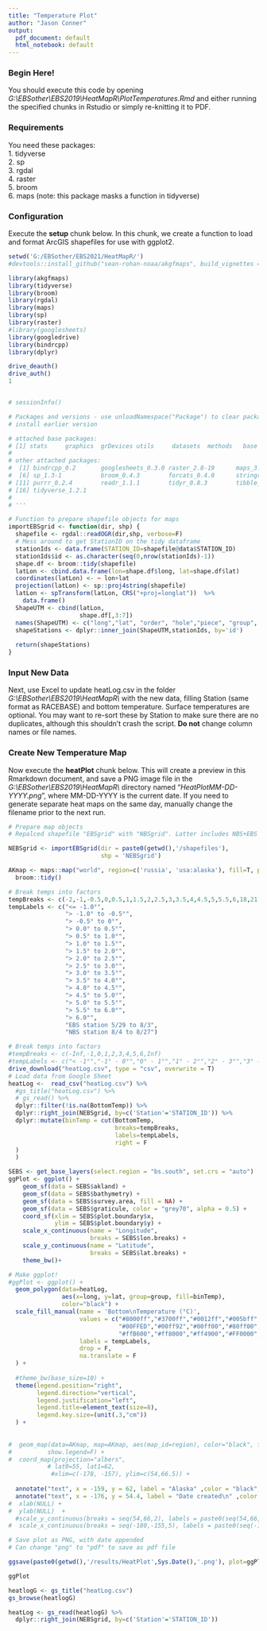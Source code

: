 ```yaml
---
title: "Temperature Plot"
author: "Jason Conner"
output:
  pdf_document: default
  html_notebook: default
---
```

### Begin Here!
You should execute this code by opening *G:\\EBSother\\EBS2019\\HeatMapR\\PlotTemperatures.Rmd* and either running the specified chunks in Rstudio or simply re-knitting it to PDF.

### Requirements
You need these packages:  
1.  tidyverse  
2.  sp  
3.  rgdal  
4.  raster  
5.  broom  
6.  maps (note: this package masks a function in tidyverse)  

### Configuration
Execute the **setup** chunk below. In this chunk, we create a function to load and format ArcGIS shapefiles for use with ggplot2.

```r

setwd('G:/EBSother/EBS2021/HeatMapR/')
#devtools::install_github("sean-rohan-noaa/akgfmaps", build_vignettes = TRUE)

library(akgfmaps)
library(tidyverse)
library(broom)
library(rgdal)
library(maps)
library(sp)
library(raster)
#library(googlesheets)
library(googledrive)
library(bindrcpp)
library(dplyr)

drive_deauth()
drive_auth()
1


# sessionInfo()

# Packages and versions - use unloadNamespace("Package") to clear package if need to 
# install earlier version

# attached base packages:
# [1] stats     graphics  grDevices utils     datasets  methods   base     
# 
# other attached packages:
#  [1] bindrcpp_0.2       googlesheets_0.3.0 raster_2.8-19      maps_3.3.0         rgdal_1.4-3       
#  [6] sp_1.3-1           broom_0.4.3        forcats_0.4.0      stringr_1.4.0      dplyr_0.8.0       
# [11] purrr_0.2.4        readr_1.1.1        tidyr_0.8.3        tibble_2.1.1       ggplot2_3.1.0     
# [16] tidyverse_1.2.1 
# 
# '''

# Function to prepare shapefile objects for maps
importEBSgrid <- function(dir, shp) {
  shapefile <- rgdal::readOGR(dir,shp, verbose=F)
  # Mess around to get StationID on the tidy dataframe
  stationIds <- data.frame(STATION_ID=shapefile@data$STATION_ID)
  stationIds$id <- as.character(seq(0,nrow(stationIds)-1))
  shape.df <- broom::tidy(shapefile)
  latLon <- cbind.data.frame(lon=shape.df$long, lat=shape.df$lat)
  coordinates(latLon) <- ~ lon+lat
  projection(latLon) <- sp::proj4string(shapefile)
  latLon <- spTransform(latLon, CRS("+proj=longlat"))  %>%
    data.frame()
  ShapeUTM <- cbind(latLon,
                    shape.df[,3:7])
  names(ShapeUTM) <- c("long","lat", "order", "hole","piece", "group", "id")
  shapeStations <- dplyr::inner_join(ShapeUTM,stationIds, by='id')
  
  return(shapeStations)
}

```


### Input New Data
Next, use Excel to update heatLog.csv in the folder *G:\\EBSother\\EBS2019\\HeatMapR\\* with the new data, filling Station (same format as RACEBASE) and bottom temperature. Surface temperatures are optional. You may want to re-sort these by Station to make sure there are no duplicates, although this shouldn't crash the script. **Do not** change column names or file names.

### Create New Temperature Map
Now execute the **heatPlot** chunk below. This will create a preview in this Rmarkdown document, and save a PNG image file in the *G:\\EBSother\\EBS2019\\HeatMapR\\* directory named "*HeatPlotMM-DD-YYYY.png*", where MM-DD-YYYY is the current date. If you need to generate separate heat maps on the same day, manually change the filename prior to the next run.


```r

# Prepare map objects
# Repalced shapefile "EBSgrid" with "NBSgrid". Latter includes NBS+EBS grids

NEBSgrid <- importEBSgrid(dir = paste0(getwd(),'/shapefiles'), 
                          shp = 'NEBSgrid')

AKmap <- maps::map("world", region=c('russia', 'usa:alaska'), fill=T, plot=F) %>%
  broom::tidy()

# Break temps into factors
tempBreaks <- c(-2,-1,-0.5,0,0.5,1,1.5,2,2.5,3,3.5,4,4.5,5,5.5,6,18,21,30.4)
tempLabels <- c("<= -1.0°",
                "> -1.0° to -0.5°",
                "> -0.5° to 0°",
                "> 0.0° to 0.5°",
                "> 0.5° to 1.0°",
                "> 1.0° to 1.5°",
                "> 1.5° to 2.0°",
                "> 2.0° to 2.5°",
                "> 2.5° to 3.0°",
                "> 3.0° to 3.5°",
                "> 3.5° to 4.0°",
                "> 4.0° to 4.5°",
                "> 4.5° to 5.0°",
                "> 5.0° to 5.5°",
                "> 5.5° to 6.0°",
                "> 6.0°", 
                "EBS station 5/29 to 8/3", 
                "NBS station 8/4 to 8/27")

# Break temps into factors
#tempBreaks <- c(-Inf,-1,0,1,2,3,4,5,6,Inf)
#tempLabels <- c("< -1°","-1° - 0°","0° - 1°","1° - 2°","2° - 3°","3° - 4°","4° - 5°","5° - 6°","> 6°")
drive_download("heatLog.csv", type = "csv", overwrite = T)
# Load data from Google Sheet
heatLog <-  read_csv("heatLog.csv") %>%
  #gs_title("heatLog.csv") %>%
  # gs_read() %>% 
  dplyr::filter(!is.na(BottomTemp)) %>%
  dplyr::right_join(NEBSgrid, by=c('Station'='STATION_ID')) %>%
  dplyr::mutate(binTemp = cut(BottomTemp,
                              breaks=tempBreaks,
                              labels=tempLabels,
                              right = F
  )
  )

SEBS <- get_base_layers(select.region = "bs.south", set.crs = "auto")
ggPlot <- ggplot() +
    geom_sf(data = SEBS$akland) +
    geom_sf(data = SEBS$bathymetry) +
    geom_sf(data = SEBS$survey.area, fill = NA) +
    geom_sf(data = SEBS$graticule, color = "grey70", alpha = 0.5) +
    coord_sf(xlim = SEBS$plot.boundary$x, 
             ylim = SEBS$plot.boundary$y) +
    scale_x_continuous(name = "Longitude", 
                       breaks = SEBS$lon.breaks) + 
    scale_y_continuous(name = "Latitude", 
                       breaks = SEBS$lat.breaks) + 
    theme_bw()+

# Make ggplot!
#ggPlot <- ggplot() +
  geom_polygon(data=heatLog,
               aes(x=long, y=lat, group=group, fill=binTemp),
               color="black") +
  scale_fill_manual(name = 'Bottom\nTemperature (°C)',
                    values = c("#8000ff","#3700ff","#0012ff","#005bff","#00a4ff","#00C8ff",
                               "#00FFED","#00ff92","#00ff00","#80ff00","#C8ff00","#FFff00",
                               "#ffB600","#ff8000","#ff4900","#FF0000","#dbfbdc","#cbfcfb"),
                    labels = tempLabels,
                    drop = F,
                    na.translate = F
  ) +
  
  #theme_bw(base_size=10) +
  theme(legend.position="right",
        legend.direction="vertical",
        legend.justification="left",
        legend.title=element_text(size=8),
        legend.key.size=(unit(.3,"cm"))
  ) +
  
  
#  geom_map(data=AKmap, map=AKmap, aes(map_id=region), color="black", fill="gray",
#          show.legend=F) +
#  coord_map(projection="albers",
           # lat0=55, lat1=62,
            #xlim=c(-178, -157), ylim=c(54,66.5)) +
  
  annotate("text", x = -159, y = 62, label = "Alaska" ,color = "black", size = 6) +
  annotate("text", x = -176, y = 54.4, label = "Date created\n" ,color = "black", size = 2) #+
#  xlab(NULL) +
#  ylab(NULL)  +
  #scale_y_continuous(breaks = seq(54,66,2), labels = paste0(seq(54,66,2),"°N"), expand = c(0, 0)) +
#  scale_x_continuous(breaks = seq(-180,-155,5), labels = paste0(seq(-180,-155,5), "°W"), expand = c(0, 0))

# Save plot as PNG, with date appended
# Can change "png" to "pdf" to save as pdf file

ggsave(paste0(getwd(),'/results/HeatPlot',Sys.Date(),'.png'), plot=ggPlot, device="png")

ggPlot
```


```r
heatlogG <- gs_title("heatLog.csv")
gs_browse(heatlogG)

heatLog <- gs_read(heatlogG) %>%
  dplyr::right_join(NEBSgrid, by=c('Station'='STATION_ID'))
```

